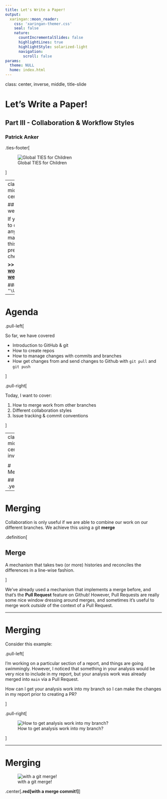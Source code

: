 ```yaml
---
title: Let's Write a Paper!
output:
  xaringan::moon_reader:
    css: 'xaringan-themer.css'
    seal: false
    nature:
      countIncrementalSlides: false
      highlightLines: true
      highlightStyle: solarized-light
      navigation:
        scroll: false
params:
  theme: NULL
  home: index.html
---
```

class: center, inverse, middle, title-slide

# Let's Write a Paper!

## Part III - Collaboration & Workflow Styles

### Patrick Anker

.ties-footer[

![Global TIES for Children](images/ties-lockup-short-white.png)

]

---
class: middle, center

## Before we begin...

If you'd like to download any of the materials for this presentation, check out

**>> [the workshop's website](`r params$home`) <<**

### `r "\U1F680"`

---

# Agenda

.pull-left[

So far, we have covered

- Introduction to GitHub & git
- How to create repos
- How to manage changes with commits and branches
- How get changes from and send changes to Github with `git pull` and `git push`

]

.pull-right[

Today, I want to cover:

1. How to merge work from other branches
1. Different collaboration styles
1. Issue tracking & commit conventions

]

---
class: middle, center, inverse

<script src="https://kit.fontawesome.com/8dd08732ee.js" crossorigin="anonymous"></script>

# Merging

## .yellow[<i class="fa fa-code-pull-request"></i>]

---

# Merging

Collaboration is only useful if we are able to combine our work on our different branches. We achieve this using a git **merge**

.definition[

## Merge

A mechanism that takes two (or more) histories and reconciles the differences in a line-wise fashion.

]

We've already used a mechanism that implements a merge before, and that's the **Pull Request** feature on Github! However, Pull Requests are really some nice window dressing around merges, and sometimes it's useful to merge work _outside_ of the context of a Pull Request.

---

# Merging

Consider this example:

.pull-left[

I'm working on a particular section of a report, and things are going swimmingly. However, I noticed that something in your analysis would be very nice to include in my report, but your analysis work was already merged into `main` via a Pull Request. 

How can I get your analysis work into my branch so I can make the changes in my report prior to creating a PR?

]

.pull-right[

![How to get analysis work into my branch?](images/merge1.png)

]

---

# Merging

![with a git merge!](images/merge2.png)

.center[**.red[with a merge commit!]**]